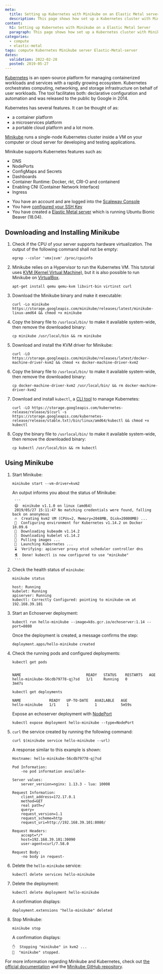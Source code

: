 ```yaml
---
meta:
  title: Setting up Kubernetes with Minikube on an Elastic Metal server
  description: This page shows how set up a Kubernetes cluster with Minikube on an Elastic Metal server
content:
  h1: Setting up Kubernetes with Minikube on a Elastic Metal Server
  paragraph: This page shows how set up a Kubernetes cluster with Minikube on a Elastic Metal Server
categories:
  - compute
  - elastic-metal
tags: compute Kubernetes Minikube server Elastic-Metal-server
dates:
  validation: 2022-02-28
  posted: 2019-05-27
---
```


[Kubernetes](https://kubernetes.io) is an open-source platform for managing containerized workloads and services with a rapidly growing ecosystem. Kubernetes orchestrates computing, networking, and storage infrastructure on behalf of user workloads.
The tool facilitates both: declarative configuration and automation and was released to the public by Google in 2014.

Kubernetes has several features. It can be thought of as:

- a container platform
- a microservices platform
- a portable cloud platform and a lot more.

[Minikube](https://github.com/kubernetes/minikube) runs a single-node Kubernetes cluster inside a VM on your computer or cloud server for developing and testing applications.

Minikube supports Kubernetes features such as:

- DNS
- NodePorts
- ConfigMaps and Secrets
- Dashboards
- Container Runtime: Docker, rkt, CRI-O and containerd
- Enabling CNI (Container Network Interface)
- Ingress

<Message type="requirement">

- You have an account and are logged into the [Scaleway Console](https://console.scaleway.com)
- You have [configured your SSH Key](/console/my-project/how-to/create-ssh-key)
- You have created a [Elastic Metal server](/compute/elastic-metal/how-to/create-server/) which is running Ubuntu Bionic Beaver (18.04).

</Message>

## Downloading and Installing Minikube

1. Check if the CPU of your server supports hardware virtualization. The output of the following command shall not be empty:

	```
	egrep --color 'vmx|svm' /proc/cpuinfo
	```

2. Minikube relies on a Hypervisor to run the Kubernetes VM. This tutorial uses [KVM (Kernel Virtual Machine)](https://www.linux-kvm.org/page/Main_Page), but it is also possible to run Minikube on [VirtualBox](https://www.virtualbox.org/).

	```
	apt-get install qemu qemu-kvm libvirt-bin virtinst curl
	```

3. Download the Minikube binary and make it executable:

	```
	curl -Lo minikube https://storage.googleapis.com/minikube/releases/latest/minikube-linux-amd64 && chmod +x minikube
	```

4. Copy the binary file to `/usrlocal/bin/` to make it available system-wide, then remove the downloaded binary:

	```
	cp minikube /usr/local/bin && rm minikube
	```

5. Download and install the KVM driver for Minikube:

	```
	curl -LO https://storage.googleapis.com/minikube/releases/latest/docker-machine-driver-kvm2 && chmod +x docker-machine-driver-kvm2
	```

6. Copy the binary file to `/usrlocal/bin/` to make it available system-wide, then remove the downloaded binary:

	```
	cp docker-machine-driver-kvm2 /usr/local/bin/ && rm docker-machine-driver-kvm2
	```

7. Download and install `kubectl`, a [CLI tool](https://kubernetes.io/docs/reference/kubectl/overview/) to manage Kubernetes:

	```
	curl -LO https://storage.googleapis.com/kubernetes-release/release/$(curl -s https://storage.googleapis.com/kubernetes-release/release/stable.txt)/bin/linux/amd64/kubectl && chmod +x kubectl
	```

8. Copy the binary file to `/usrlocal/bin/` to make it available system-wide, then remove the downloaded binary:

	```
	cp kubectl /usr/local/bin && rm kubectl
	```

## Using Minikube

1. Start Minikube:

	```
	minikube start --vm-driver=kvm2
	```

	An output informs you about the status of Minikube:

		```
		😄  minikube v1.1.0 on linux (amd64)
		2019/05/27 15:11:47 No matching credentials were found, falling back on anonymous
		🔥  Creating kvm2 VM (CPUs=2, Memory=2048MB, Disk=20000MB) ...
		🐳  Configuring environment for Kubernetes v1.14.2 on Docker 18.09.6
		💾  Downloading kubeadm v1.14.2
		💾  Downloading kubelet v1.14.2
		🚜  Pulling images ...
		🚀  Launching Kubernetes ...
		⌛  Verifying: apiserver proxy etcd scheduler controller dns
		🏄  Done! kubectl is now configured to use "minikube"
		```

2. Check the health status of `minikube`:

	```
	minikube status
	```

	```
	host: Running
	kubelet: Running
	apiserver: Running
	kubectl: Correctly Configured: pointing to minikube-vm at 192.168.39.101
	```

3. Start an Echoserver deployment:

	```
	kubectl run hello-minikube --image=k8s.gcr.io/echoserver:1.14 --port=8080
	```

	Once the deployment is created, a message confirms the step:

	```
	deployment.apps/hello-minikube created
	```

4. Check the running pods and configured deployments:

	```
	kubectl get pods
	```

	```

	NAME                              READY   STATUS    RESTARTS   AGE
	hello-minikube-56cdb79778-qj7sd   1/1     Running   0          3m47s
	```

	```
	kubectl get deployments
	```

	```
	NAME             READY   UP-TO-DATE   AVAILABLE   AGE
	hello-minikube   1/1     1            1           5m59s
	```

	Expose an echoserver deployment with [NodePort](https://kubernetes.io/docs/concepts/services-networking/service/#nodeport)

	```
	kubectl expose deployment hello-minikube --type=NodePort
	```

5. `curl` the service created by running the following command:

	```
	curl $(minikube service hello-minikube --url)
	```

	A response similar to this example is shown:

	```
	Hostname: hello-minikube-56cdb79778-qj7sd

	Pod Information:
		-no pod information available-

	Server values:
		server_version=nginx: 1.13.3 - lua: 10008

	Request Information:
		client_address=172.17.0.1
		method=GET
		real path=/
		query=
		request_version=1.1
		request_scheme=http
		request_uri=http://192.168.39.101:8080/

	Request Headers:
		accept=*/*
		host=192.168.39.101:30090
		user-agent=curl/7.58.0

	Request Body:
		-no body in request-
	```

6. Delete the `hello-minikube` service:

	```
	kubectl delete services hello-minikube
	```

7. Delete the deployment:

	```
	kubectl delete deployment hello-minikube
	```

	A confirmation displays:

	```
	deployment.extensions "hello-minikube" deleted
	```

8. Stop Minikube:

	```
	minikube stop
	```

	A confirmation displays:

	```
	✋  Stopping "minikube" in kvm2 ...
	🛑  "minikube" stopped.
	```

For more information regarding Minikube and Kubernetes, check out [the official documentation](https://kubernetes.io/docs) and the [Minikube GitHub repository](https://github.com/kubernetes/minikube).
